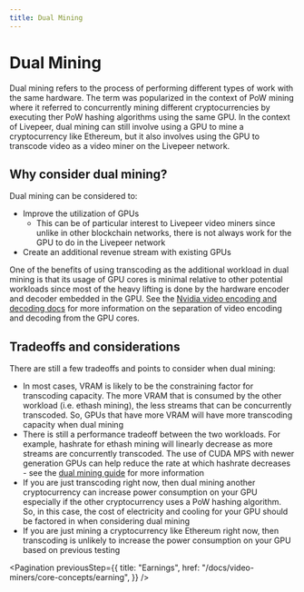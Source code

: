 ```yaml
---
title: Dual Mining
---
```


# Dual Mining

Dual mining refers to the process of performing different types of work with the
same hardware. The term was popularized in the context of PoW mining where it
referred to concurrently mining different cryptocurrencies by executing ther PoW
hashing algorithms using the same GPU. In the context of Livepeer, dual mining
can still involve using a GPU to mine a cryptocurrency like Ethereum, but it
also involves using the GPU to transcode video as a video miner on the Livepeer
network.

## Why consider dual mining?

Dual mining can be considered to:

- Improve the utilization of GPUs
  - This can be of particular interest to Livepeer video miners since unlike in
    other blockchain networks, there is not always work for the GPU to do in the
    Livepeer network
- Create an additional revenue stream with existing GPUs

One of the benefits of using transcoding as the additional workload in dual
mining is that its usage of GPU cores is minimal relative to other potential
workloads since most of the heavy lifting is done by the hardware encoder and
decoder embedded in the GPU. See the
[Nvidia video encoding and decoding docs](https://developer.nvidia.com/nvidia-video-codec-sdk)
for more information on the separation of video encoding and decoding from the
GPU cores.

## Tradeoffs and considerations

There are still a few tradeoffs and points to consider when dual mining:

- In most cases, VRAM is likely to be the constraining factor for transcoding
  capacity. The more VRAM that is consumed by the other workload (i.e. ethash
  mining), the less streams that can be concurrently transcoded. So, GPUs that
  have more VRAM will have more transcoding capacity when dual mining
- There is still a performance tradeoff between the two workloads. For example,
  hashrate for ethash mining will linearly decrease as more streams are
  concurrently transcoded. The use of CUDA MPS with newer generation GPUs can
  help reduce the rate at which hashrate decreases - see the
  [dual mining guide](/docs/video-miners/how-to-guides/dual-mining) for more
  information
- If you are just transcoding right now, then dual mining another cryptocurrency
  can increase power consumption on your GPU especially if the other
  cryptocurrency uses a PoW hashing algorithm. So, in this case, the cost of
  electricity and cooling for your GPU should be factored in when considering
  dual mining
- If you are just mining a cryptocurrency like Ethereum right now, then
  transcoding is unlikely to increase the power consumption on your GPU based on
  previous testing

<Pagination
  previousStep={{
    title: "Earnings",
    href: "/docs/video-miners/core-concepts/earning",
  }}
/>
